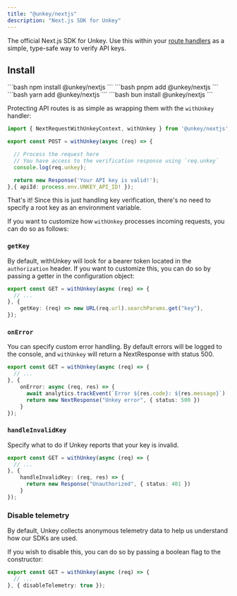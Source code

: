 ```yaml
---
title: "@unkey/nextjs"
description: "Next.js SDK for Unkey"
---
```


The official Next.js SDK for Unkey. Use this within your [route handlers](https://nextjs.org/docs/app/building-your-application/routing/route-handlers) as a simple, type-safe way to verify API keys.


<Card icon="github" title="github.com/unkeyed/unkey/tree/main/packages/nextjs" href="https://github.com/unkeyed/unkey/tree/main/packages/nextjs"/>


## Install

<Tabs>
  <Tab title="npm">
  ```bash
   npm install @unkey/nextjs
   ```
  </Tab>
  <Tab title="pnpm">
  ```bash
   pnpm add @unkey/nextjs
   ```
  </Tab>
  <Tab title="yarn">
  ```bash
   yarn add @unkey/nextjs
   ```
  </Tab>
  <Tab title="bun">
    ```bash
    bun install @unkey/nextjs
    ```
  </Tab>
</Tabs>

Protecting API routes is as simple as wrapping them with the `withUnkey` handler:

```ts
import { NextRequestWithUnkeyContext, withUnkey } from '@unkey/nextjs';

export const POST = withUnkey(async (req) => {

  // Process the request here
  // You have access to the verification response using `req.unkey`
  console.log(req.unkey);

  return new Response('Your API key is valid!');
},{ apiId: process.env.UNKEY_API_ID! });
```

That's it! Since this is just handling key verification, there's no need to specify a root key as an environment variable.

If you want to customize how `withUnkey` processes incoming requests, you can do so as follows:

### `getKey`

By default, withUnkey will look for a bearer token located in the `authorization` header. If you want to customize this, you can do so by passing a getter
in the configuration object:

```ts
export const GET = withUnkey(async (req) => {
  // ...
}, {
	getKey: (req) => new URL(req.url).searchParams.get("key"),
});
```

### `onError`

You can specify custom error handling. By default errors will be logged to the console, and `withUnkey` will return a NextResponse with status 500.

```ts
export const GET = withUnkey(async (req) => {
  // ...
}, {
	onError: async (req, res) => {
      await analytics.trackEvent(`Error ${res.code}: ${res.message}`)
      return new NextResponse("Unkey error", { status: 500 })
    }
});
```

### `handleInvalidKey`

Specify what to do if Unkey reports that your key is invalid.

```ts
export const GET = withUnkey(async (req) => {
  // ...
}, {
	handleInvalidKey: (req, res) => {
      return new Response("Unauthorized", { status: 401 })
    }
});
```


### Disable telemetry

By default, Unkey collects anonymous telemetry data to help us understand how our SDKs are used.

If you wish to disable this, you can do so by passing a boolean flag to the constructor:

```ts
export const GET = withUnkey(async (req) => {
  // ...
}, { disableTelemetry: true });
```
